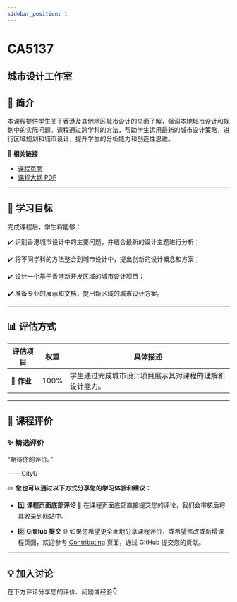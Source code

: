 ```yaml
---
sidebar_position: 1
---
```


# CA5137
## 城市设计工作室

## **📘 简介**
本课程提供学生关于香港及其他地区城市设计的全面了解，强调本地城市设计和规划中的实际问题。课程通过跨学科的方法，帮助学生运用最新的城市设计策略，进行区域规划和城市设计，提升学生的分析能力和创造性思维。

🔗 **相关链接**
- [课程页面](https://www.cityu.edu.hk/catalogue/pg/202526/course/CA5137.htm)
- [课程大纲 PDF](https://www.cityu.edu.hk/catalogue/pg/202526/course/CA5137.pdf)

---

## **🎯 学习目标**

完成课程后，学生将能够：

✔️ 识别香港城市设计中的主要问题，并结合最新的设计主题进行分析；

✔️ 将不同学科的方法整合到城市设计中，提出创新的设计概念和方案；

✔️ 设计一个基于香港新开发区域的城市设计项目；

✔️ 准备专业的展示和文档，提出新区域的城市设计方案。

---

## **📊 评估方式**

| **评估项目**          | **权重** | **具体描述**                                                                                       |
|----------------------|---------|---------------------------------------------------------------------------------------------------|
| **📝 作业**           | 100%    | 学生通过完成城市设计项目展示其对课程的理解和设计能力。                                           |

---

## **💬 课程评价**

### ✨ **精选评价**
<div className={commentStyles.commentBox}>
    <p className={commentStyles.commentText}>
        “期待你的评价。”
    </p>
    <p className={commentStyles.commentAuthor}>—— CityU</p>
</div>

✏️ **您也可以通过以下方式分享您的学习体验和建议：**

- 1️⃣ **课程页面底部评论**
💬 在课程页面底部直接提交您的评论，我们会审核后将其收录到网站中。

- 2️⃣ **GitHub 提交**
🌐 如果您希望更全面地分享课程评价，或希望修改或新增课程页面，欢迎参考 [Contributing](/contributing) 页面，通过 GitHub 提交您的贡献。

---

## **💡 加入讨论**

在下方评论分享您的评价、问题或经验👇
<Utterances />